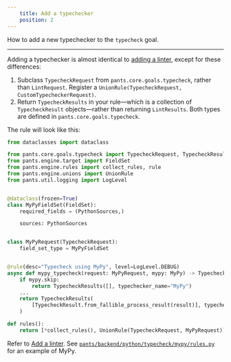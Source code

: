 ```yaml
---
    title: Add a typechecker
    position: 2
---
```


How to add a new typechecker to the `typecheck` goal.

---

Adding a typechecker is almost identical to [adding a linter](./add-a-linter.mdx), except for these differences:

1. Subclass `TypecheckRequest` from `pants.core.goals.typecheck`, rather than `LintRequest`. Register a `UnionRule(TypecheckRequest, CustomTypecheckerRequest)`.
2. Return `TypecheckResults` in your rule—which is a collection of `TypecheckResult` objects—rather than returning `LintResults`. Both types are defined in `pants.core.goals.typecheck`.

The rule will look like this:

```python
from dataclasses import dataclass

from pants.core.goals.typecheck import TypecheckRequest, TypecheckResult, TypecheckResults
from pants.engine.target import FieldSet
from pants.engine.rules import collect_rules, rule
from pants.engine.unions import UnionRule
from pants.util.logging import LogLevel


@dataclass(frozen=True)
class MyPyFieldSet(FieldSet):
    required_fields = (PythonSources,)

    sources: PythonSources


class MyPyRequest(TypecheckRequest):
    field_set_type = MyPyFieldSet


@rule(desc="Typecheck using MyPy", level=LogLevel.DEBUG)
async def mypy_typecheck(request: MyPyRequest, mypy: MyPy) -> TypecheckResults:
    if mypy.skip:
        return TypecheckResults([], typechecker_name="MyPy")
    ...
    return TypecheckResults(
        [TypecheckResult.from_fallible_process_result(result)], typechecker_name="MyPy"
    )

def rules():
    return [*collect_rules(), UnionRule(TypecheckRequest, MyPyRequest)]
```

Refer to [Add a linter](./add-a-linter.mdx). See [`pants/backend/python/typecheck/mypy/rules.py`](https://github.com/pantsbuild/pants/blob/master/src/python/pants/backend/python/typecheck/mypy/rules.py) for an example of MyPy.
